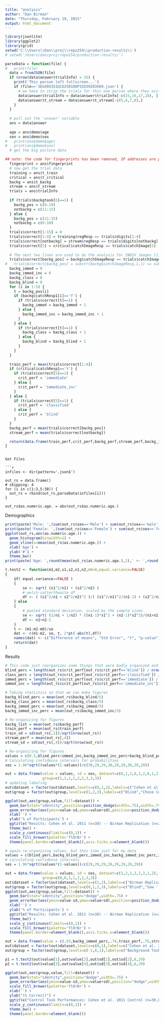 ```yaml
---
title: "analysis"
author: "Dan Birman"
date: "Thursday, February 19, 2015"
output: html_document
---
```


```r
library(jsonlite)
library(ggplot2)
library(grid)
setwd('C:\\Users\\Dan\\proj\\repo254\\production-results\\')
# setwd('/Users/dan/proj/repo254/production-results/')
```

```r

parseData = function(file) {
#   print(file)
  data = fromJSON(file)
  if (nrow(data$answer$trialInfo) > 15) {
    print('This person left fullscreen...')
    if (file=='3EG49X351UCD25R1OOP3Z039Z03X69.json') {
      # we have to strip the trials for this one person where they exited fullscreen
      data$answer$trialInfo = data$answer$trialInfo[-c(15,16,17,18), ]
      data$answer$t_stream = data$answer$t_stream[-c(5,6,7,8),]
    }
  }
    
  # pull out the 'answer' variable
  ans = data$answer
  
  age = ans$demo$age
  sex = ans$demo$sex
#   print(ans$demo$age)
#   print(ans$demo$sex)
  # get the big picture data

## note: the code for fingerprints has been removed, IP addresses are potentially identifying information and the data included has now been anonymized.
  fingerprint = ans$fingerprint
  # now get the trial data
  training = ans$t_train
  critical = ans$t_critical
  backg = ans$t_backg
  stream = ans$t_stream
  trials = ans$trialInfo
  
  if (trials$backgtask[6]==1) {
    backg_pos = c(6:10)
    notbackg = c(11:15)
  } else {
    backg_pos = c(11:15)
    notbackg = c(6:10)
  }
  trials$correct[1:15] = 0
  trials$correct[1:4] = training$regResp == trials$digits[1:4]
  trials$correct[notbackg] = stream$regResp == trials$digits[notbackg]
  trials$correct[5] = critical$catchImageResp == trials$catchImage[5]
  
  # The next two lines are used to do the analysis for INDIV images (1) or CATEGORY information (2)
  trials$correct[backg_pos] = backg$catchImageResp == trials$catchImage[backg_pos]
#   trials$correct[backg_pos] = substr(backg$catchImageResp,1,1) == substr(trials$catchImage[backg_pos],1,1)
  backg_immed = 0
  backg_immed_inc = 0
  backg_class = 0
  backg_blind = 0
  for (i in 1:5) {
    t = backg_pos[i]
    if (backg$catchResp1[i]=='Y') {
      if (trials$correct[t]==1) {
        backg_immed = backg_immed + 1
      } else {
        backg_immed_inc = backg_immed_inc + 1
      }
    } else {
      if (trials$correct[t]==1) {
        backg_class = backg_class + 1
      } else {
        backg_blind = backg_blind + 1
      }
    }
  }
  
  train_perf = mean(trials$correct[1:4])
  if (critical$catchResp1=='Y') {
    if (trials$correct[5]==1) {
      crit_perf = 'immediate'
    } else {
      crit_perf = 'immediate_inc'
    }
  } else {
    if (trials$correct[5]==1) {
      crit_perf = 'classified'
    } else {
      crit_perf = 'blind'
    }
  }
  backg_perf = mean(trials$correct[backg_pos])
  stream_perf = mean(trials$correct[notbackg])

  return(data.frame(train_perf,crit_perf,backg_perf,stream_perf,backg_immed,backg_immed_inc,backg_class,backg_blind,catchImg=trials$catchImage[5],catchCat=substr(trials$catchImage[5],1,1),as.numeric(age),sex))
}
```

```

Get Files

```r
infiles <- dir(pattern='.json$')

out_rs = data.frame()
# skipping: 4
for (i in c(1:3,5:30)) {
  out_rs = rbind(out_rs,parseData(infiles[i]))
}

out_rs$as.numeric.age. = abs(out_rs$as.numeric.age.)
```

Demographics
```r
print(paste('Male: ',(sum(out_rs$sex=='Male') + sum(out_rs$sex=='male'))))
print(paste('Female: ',(sum(out_rs$sex=='Female') + sum(out_rs$sex=='female') + sum(out_rs$sex=='F'))))
ggplot(out_rs,aes(as.numeric.age.)) +
  geom_histogram(binwidth=1) +
  geom_vline(x=mean(out_rs$as.numeric.age.)) +
  xlab('Age') +
  ylab('#') +
  theme_bw()
print(paste('Age: ',round(mean(out_rs$as.numeric.age.),2),' +- ',round(sd(out_rs$as.numeric.age.))))
```


```r
t.test2 <- function(m1,m2,s1,s2,n1,n2,m0=0,equal.variance=FALSE)
{
    if( equal.variance==FALSE ) 
    {
        se <- sqrt( (s1^2/n1) + (s2^2/n2) )
        # welch-satterthwaite df
        df <- ( (s1^2/n1 + s2^2/n2)^2 )/( (s1^2/n1)^2/(n1-1) + (s2^2/n2)^2/(n2-1) )
    } else
    {
        # pooled standard deviation, scaled by the sample sizes
        se <- sqrt( (1/n1 + 1/n2) * ((n1-1)*s1^2 + (n2-1)*s2^2)/(n1+n2-2) ) 
        df <- n1+n2-2
    }      
    t <- (m1-m2-m0)/se 
    dat <- c(m1-m2, se, t, 2*pt(-abs(t),df))    
    names(dat) <- c("Difference of means", "Std Error", "t", "p-value")
    return(dat) 
}
```

Results

```r
# This code just reorganizes some things that were badly organized and turns them into percentages for printing.
blind_perc = length(out_rs$crit_perf[out_rs$crit_perf=='blind']) / nrow(out_rs)
class_perc = length(out_rs$crit_perf[out_rs$crit_perf=='classified']) / nrow(out_rs)
immed_perc = length(out_rs$crit_perf[out_rs$crit_perf=='immediate']) / nrow(out_rs)
immed_inc = length(out_rs$crit_perf[out_rs$crit_perf=='immediate_inc']) / nrow(out_rs)

# Taking statistics so that we can make figures
backg_blind_perc = mean(out_rs$backg_blind/5)
backg_class_perc = mean(out_rs$backg_class/5)
backg_immed_perc = mean(out_rs$backg_immed/5)
backg_immed_inc_perc = mean(out_rs$backg_immed_inc/5)

# Re-organizing for figures
backg_list = mean(out_rs$backg_perf)
train_perf = mean(out_rs$train_perf)
train_sd = sd(out_rs[,1])/sqrt(nrow(out_rs))
stream_perf = mean(out_rs[,4])
stream_sd = sd(out_rs[,4])/sqrt(nrow(out_rs))
```

```r
# Re-organizing for figures
values = c(0.5,blind_perc+immed_inc,backg_immed_inc_perc+backg_blind_perc,0.23,immed_perc,backg_immed_perc,1-.5-.23,class_perc,backg_class_perc)
# Calculating confidence intervals for probabilities
ses = 1.96*sqrt((values*(1-values))/c(30,29,29,30,29,29,30,29,29))

out = data.frame(value = values, sd = ses, dataset=c(0,1,2,0,1,2,0,1,2),
                 group=c(1,1,1,2,2,2,3,3,3))
# updating labeling
out$dataset = factor(out$dataset,levels=c(0,1,2),labels=c("Cohen et al. 2011","Birman Replication","Birman Rep: Attending\nto Background"))
out$group = factor(out$group,levels=c(1,2,3),labels=c("Blind","Chose Correct Category\nImmediately","Chose Correct Category\nAfter Questions"))

ggplot(out,aes(group,value,fill=dataset)) +
  geom_bar(stat="identity",position=position_dodge(width=.75),width=.75) +
  geom_errorbar(aes(ymin=value-sd,ymax=value+sd),position=position_dodge(width=.75),width=0,color='darkgray') +
  xlab('') +
  ylab('% of Participants') +
  ggtitle("Results: Cohen et al. 2011 (n=30) -- Birman Replication (n=29)") +
  theme_bw() +
  scale_y_continuous(limits=c(0,1)) +
  scale_fill_brewer(palette='YlOrBr') +
  theme(panel.border=element_blank(),axis.ticks.x=element_blank())
```

```r
# again re-organizing values, but this time just for my data
values = c(blind_perc,backg_blind_perc,immed_inc,backg_immed_inc_perc,immed_perc,backg_immed_perc,class_perc,backg_class_perc)
# calculating confidence intervals
ses = 1.96*sqrt((values*(1-values))/c(29,29,29,29,29,29,29,29))

out = data.frame(value = values, sd = ses, dataset=c(1,2,1,2,1,2,1,2),
                 group=c(0,0,1,1,2,2,3,3))
out$dataset = factor(out$dataset,levels=c(1,2),labels=c("Birman Replication","Birman Rep: Attending\nto Background"))
out$group = factor(out$group,levels=c(0,1,2,3),labels=c("Blind","Saw ''Something''\nBut Chose Wrong Image", "Saw Image\nImmediately","Classified After Questions"))
ggplot(out,aes(group,value,fill=dataset)) +
  geom_bar(stat="identity",position="dodge",width=.75) +
  geom_errorbar(aes(ymin=value-sd,ymax=value+sd),position=position_dodge(width=.75),width=0,color='darkgray') +
  xlab('') +
  ylab('% of Participants') +
  ggtitle("Results: Cohen et al. 2011 (n=30) -- Birman Replication (n=29)") +
  theme_bw() +
  scale_y_continuous(limits=c(0,1)) +
  scale_fill_brewer(palette='YlOrBr') +
  theme(panel.border=element_blank(),axis.ticks.x=element_blank())
```



```r
out = data.frame(value = c(.93,backg_immed_perc,.74,train_perf,.76,stream_perf),sd=c(NaN,sd((out_rs$backg_immed/5))/sqrt(29),.036,train_sd,.028,stream_sd),dataset=c(0,1,0,1,0,1),group=c(-1,-1,0,0,1,1))
out$dataset = factor(out$dataset,levels=c(0,1),labels=c("Cohen et al. 2011","Birman Replication"))
out$group = factor(out$group,levels=c(-1,0,1),labels=c("Background Task", "RSVP Task\nNo Background Image", "RSVP Task\nBackground Image"))

p1 = t.test2(out$value[1],out$value[2],out$sd[1],out$sd[2],8,29)
p2 = t.test2(out$value[3],out$value[4],out$sd[3],out$sd[4],8,29)

ggplot(out,aes(group,value,fill=dataset)) +
  geom_bar(stat="identity",position="dodge",width=.75) +
  geom_errorbar(aes(ymin=value-sd,ymax=value+sd),position="dodge",width=.75,color='darkgray') +
  scale_fill_brewer(palette='YlOrBr') +
  xlab('') +
  ylab("(% Correct)") +
  ggtitle("Control Task Performances: Cohen et al. 2011 Control (n=30,8,8) -- Birman Replication (n=29,29,29)") +
  scale_y_continuous(limits=c(0,1)) +
  theme_bw() +
  theme(panel.border=element_blank())
```


